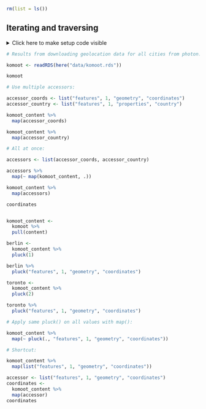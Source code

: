 ```r
rm(list = ls())
```


## Iterating and traversing

<details><summary>Click here to make setup code visible</summary>
```r
### Iterating and traversing

```
```r
library(tidyverse)
library(here)
```
</details>


```r
# Results from downloading geolocation data for all cities from photon.komoot.de:
```
```r
komoot <- readRDS(here("data/komoot.rds"))

komoot
```


```r
# Use multiple accessors:
```
```r
accessor_coords <- list("features", 1, "geometry", "coordinates")
accessor_country <- list("features", 1, "properties", "country")

komoot_content %>%
  map(accessor_coords)

komoot_content %>%
  map(accessor_country)
```


```r
# All at once:
```
```r
accessors <- list(accessor_coords, accessor_country)

accessors %>%
  map(~ map(komoot_content, .))

komoot_content %>%
  map(accessors)

coordinates


komoot_content <-
  komoot %>%
  pull(content)

berlin <-
  komoot_content %>%
  pluck(1)

berlin %>%
  pluck("features", 1, "geometry", "coordinates")

toronto <-
  komoot_content %>%
  pluck(2)

toronto %>%
  pluck("features", 1, "geometry", "coordinates")
```


```r
# Apply same pluck() on all values with map():
```
```r
komoot_content %>%
  map(~ pluck(., "features", 1, "geometry", "coordinates"))
```


```r
# Shortcut:
```
```r
komoot_content %>%
  map(list("features", 1, "geometry", "coordinates"))

accessor <- list("features", 1, "geometry", "coordinates")
coordinates <-
  komoot_content %>%
  map(accessor)
coordinates
```
